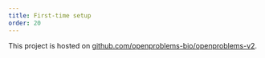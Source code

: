 ```yaml
---
title: First-time setup
order: 20
---
```



This project is hosted on [github.com/openproblems-bio/openproblems-v2](https://github.com/openproblems-bio/openproblems-v2).
